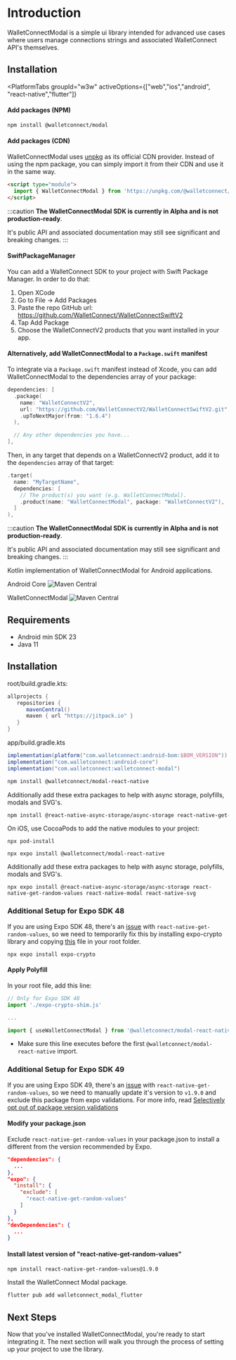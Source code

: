 
# Introduction

WalletConnectModal is a simple ui library intended for advanced use cases where users manage connections strings and associated WalletConnect API's themselves.

<CloudBanner />

## Installation

<PlatformTabs
	groupId="w3w"
	activeOptions={["web","ios","android", "react-native","flutter"]}
>
<PlatformTabItem value="web">

#### Add packages (NPM)

```bash npm2yarn
npm install @walletconnect/modal
```

#### Add packages (CDN)

WalletConnectModal uses [unpkg](https://www.unpkg.com/) as its official CDN provider.
Instead of using the npm package, you can simply import it from their CDN and use it in the same way.

```html
<script type="module">
  import { WalletConnectModal } from 'https://unpkg.com/@walletconnect/modal'
</script>
```

</PlatformTabItem>
<PlatformTabItem value="ios">

:::caution
**The WalletConnectModal SDK is currently in Alpha and is not production-ready**.

It's public API and associated documentation may still see significant and breaking changes.
:::

#### SwiftPackageManager

You can add a WalletConnect SDK to your project with Swift Package Manager. In order to do that:

1. Open XCode
2. Go to File -> Add Packages
3. Paste the repo GitHub url: https://github.com/WalletConnect/WalletConnectSwiftV2
4. Tap Add Package
5. Choose the WalletConnectV2 products that you want installed in your app.

#### Alternatively, add WalletConnectModal to a `Package.swift` manifest

To integrate via a `Package.swift` manifest instead of Xcode, you can add
WalletConnectModal to the dependencies array of your package:

```swift
dependencies: [
  .package(
    name: "WalletConnectV2",
    url: "https://github.com/WalletConnectV2/WalletConnectSwiftV2.git",
    .upToNextMajor(from: "1.6.4")
  ),

  // Any other dependencies you have...
],
```

Then, in any target that depends on a WalletConnectV2 product, add it to the `dependencies`
array of that target:

```swift
.target(
  name: "MyTargetName",
  dependencies: [
    // The product(s) you want (e.g. WalletConnectModal).
    .product(name: "WalletConnectModal", package: "WalletConnectV2"),
  ]
),
```
</PlatformTabItem>
<PlatformTabItem value="android">

:::caution
**The WalletConnectModal SDK is currently in Alpha and is not production-ready**.

It's public API and associated documentation may still see significant and breaking changes.
:::

Kotlin implementation of WalletConnectModal for Android applications.

Android Core ![Maven Central](https://img.shields.io/maven-central/v/com.walletconnect/android-core)

WalletConnectModal ![Maven Central](https://img.shields.io/maven-central/v/com.walletconnect/walletconnect-modal)

## Requirements

* Android min SDK 23
* Java 11

## Installation
root/build.gradle.kts:
```gradle
allprojects {
   repositories {
      mavenCentral()
      maven { url "https://jitpack.io" }
   }
}
```

app/build.gradle.kts

```gradle
implementation(platform("com.walletconnect:android-bom:$BOM_VERSION"))
implementation("com.walletconnect:android-core")
implementation("com.walletconnect:walletconnect-modal")
```

</PlatformTabItem>
<PlatformTabItem value="react-native">
<Tabs>
<TabItem value="rn-cli" label="React Native CLI">

```bash npm2yarn
npm install @walletconnect/modal-react-native
```

Additionally add these extra packages to help with async storage, polyfills, modals and SVG's.

```bash npm2yarn
npm install @react-native-async-storage/async-storage react-native-get-random-values react-native-modal react-native-svg
```

On iOS, use CocoaPods to add the native modules to your project:

```
npx pod-install
```

</TabItem>

<TabItem value="expo" label="Expo">

```
npx expo install @walletconnect/modal-react-native
```

Additionally add these extra packages to help with async storage, polyfills, modals and SVG's.

```
npx expo install @react-native-async-storage/async-storage react-native-get-random-values react-native-modal react-native-svg
```

<Tabs>
<TabItem value="sdk48" label="Expo 48">

### Additional Setup for Expo SDK 48

If you are using Expo SDK 48, there's an [issue](https://github.com/expo/expo/issues/17270) with `react-native-get-random-values`, so we need to temporarily fix this by installing expo-crypto library and copying [this](https://github.com/WalletConnect/modal-react-native/blob/main/example/expo-crypto-shim.js) file in your root folder.

```
npx expo install expo-crypto
```

#### Apply Polyfill

In your root file, add this line:

```javascript
// Only for Expo SDK 48
import './expo-crypto-shim.js'

...

import { useWalletConnectModal } from '@walletconnect/modal-react-native';
```

* Make sure this line executes before the first `@walletconnect/modal-react-native` import.

</TabItem>

<TabItem value="sdk49" label="Expo 49">

### Additional Setup for Expo SDK 49

If you are using Expo SDK 49, there's an [issue](https://github.com/expo/expo/issues/17270) with `react-native-get-random-values`, so we need to manually update it's version to `v1.9.0` and exclude this package from expo validations. For more info, read [Selectively opt out of package version validations](https://blog.expo.dev/expo-sdk-49-c6d398cdf740)

#### Modify your package.json

Exclude `react-native-get-random-values` in your package.json to install a different from the version recommended by Expo.

```json
"dependencies": {
  ...
},
"expo": {
  "install": {
    "exclude": [
      "react-native-get-random-values"
    ]
  }
},
"devDependencies": {
  ...
}
```

#### Install latest version of "react-native-get-random-values"

```bash npm2yarn
npm install react-native-get-random-values@1.9.0
```

</TabItem>

</Tabs>

</TabItem>
</Tabs>

</PlatformTabItem>
<PlatformTabItem value="flutter">

Install the WalletConnect Modal package.

```dart
flutter pub add walletconnect_modal_flutter
```

</PlatformTabItem>
</PlatformTabs>

## Next Steps

Now that you've installed WalletConnectModal, you're ready to start integrating it. The next section will walk you through the process of setting up your project to use the library.
